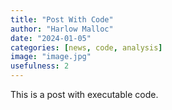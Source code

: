 ```yaml
---
title: "Post With Code"
author: "Harlow Malloc"
date: "2024-01-05"
categories: [news, code, analysis]
image: "image.jpg"
usefulness: 2
---
```


This is a post with executable code.
